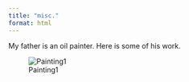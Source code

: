 ```yaml
---
title: "misc."
format: html
---
```


My father is an oil painter. Here is some of his work.

![Painting1](IMG-20250920-WA0004.jpg)



